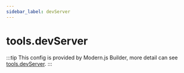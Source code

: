 ```yaml
---
sidebar_label: devServer
---
```


# tools.devServer

:::tip
This config is provided by Modern.js Builder, more detail can see [tools.devServer](https://modernjs.dev/builder/en/api/config-tools.html#toolsdevserver).
:::


<Main />
